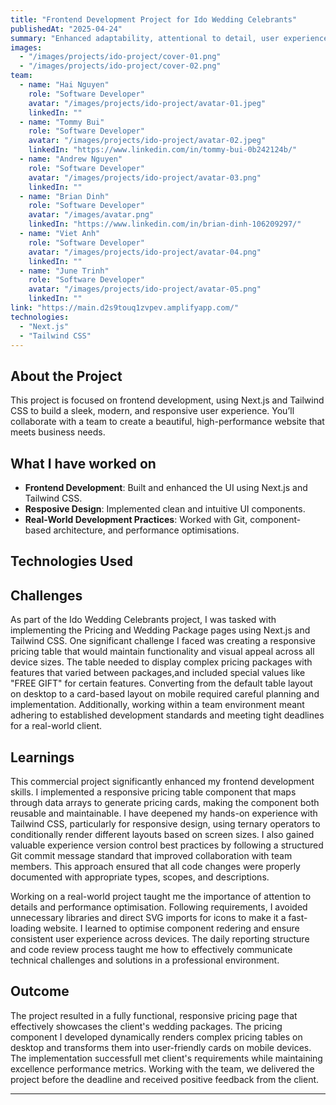 ```yaml
---
title: "Frontend Development Project for Ido Wedding Celebrants"
publishedAt: "2025-04-24"
summary: "Enhanced adaptability, attentional to detail, user experience, and performance optimisation."
images:
  - "/images/projects/ido-project/cover-01.png"
  - "/images/projects/ido-project/cover-02.png"
team:
  - name: "Hai Nguyen"
    role: "Software Developer"
    avatar: "/images/projects/ido-project/avatar-01.jpeg"
    linkedIn: ""
  - name: "Tommy Bui"
    role: "Software Developer"
    avatar: "/images/projects/ido-project/avatar-02.jpeg"
    linkedIn: "https://www.linkedin.com/in/tommy-bui-0b242124b/"
  - name: "Andrew Nguyen"
    role: "Software Developer"
    avatar: "/images/projects/ido-project/avatar-03.png"
    linkedIn: ""
  - name: "Brian Dinh"
    role: "Software Developer"
    avatar: "/images/avatar.png"
    linkedIn: "https://www.linkedin.com/in/brian-dinh-106209297/"
  - name: "Viet Anh"
    role: "Software Developer"
    avatar: "/images/projects/ido-project/avatar-04.png"
    linkedIn: ""
  - name: "June Trinh"
    role: "Software Developer"
    avatar: "/images/projects/ido-project/avatar-05.png"
    linkedIn: ""
link: "https://main.d2s9touq1zvpev.amplifyapp.com/"
technologies:
  - "Next.js"
  - "Tailwind CSS" 
---
```


## About the Project

This project is focused on frontend development, using Next.js and Tailwind CSS to build a sleek, modern, and responsive user experience. You’ll collaborate with a team to create a beautiful, high-performance website that meets business needs.

## What I have worked on

- **Frontend Development**: Built and enhanced the UI using Next.js and Tailwind CSS.
- **Resposive Design**: Implemented clean and intuitive UI components.
- **Real-World Development Practices**: Worked with Git, component-based architecture, and performance optimisations.

## Technologies Used

<Table
  data={{
    headers: ["Category", "Tools & Libraries"],
    rows: [
      ["Frontend", "Next.js, Tailwind CSS"],
      ["Version Control", "Git + GitHub"],
      ["Deployment", "Vercel"],
      ["Project Management", "Trello, Group chat"],
    ],
  }}
/>

## Challenges

As part of the Ido Wedding Celebrants project, I was tasked with implementing the Pricing and Wedding Package pages using Next.js and Tailwind CSS. One significant challenge I faced was creating a responsive pricing table that would maintain functionality and visual appeal across all device sizes. The table needed to display complex pricing packages with features that varied between packages,and included special values like "FREE GIFT" for certain features. Converting from the default table layout on desktop to a card-based layout on mobile required careful planning and implementation. Additionally, working within a team environment meant adhering to established development standards and meeting tight deadlines for a real-world client.

## Learnings

This commercial project significantly enhanced my frontend development skills. I implemented a responsive pricing table component that maps through data arrays to generate pricing cards, making the component both reusable and maintainable. I have deepened my hands-on experience with Tailwind CSS, particularly for responsive design, using ternary operators to conditionally render different layouts based on screen sizes. I also gained valuable experience version control best practices by following a structured Git commit message standard that improved collaboration with team members. This approach ensured that all code changes were properly documented with appropriate types, scopes, and descriptions.

Working on a real-world project taught me the importance of attention to details and performance optimisation. Following requirements, I avoided unnecessary libraries and direct SVG imports for icons to make it a fast-loading website. I learned to optimise component redering and ensure consistent user experience across devices. The daily reporting structure and code review process taught me how to effectively communicate technical challenges and solutions in a professional environment.

## Outcome

The project resulted in a fully functional, responsive pricing page that effectively showcases the client's wedding packages. The pricing component I developed dynamically renders complex pricing tables on desktop and transforms them into user-friendly cards on mobile devices. The implementation successfull met client's requirements while maintaining excellence performance metrics. Working with the team, we delivered the project before the deadline and received positive feedback from the client.

---
